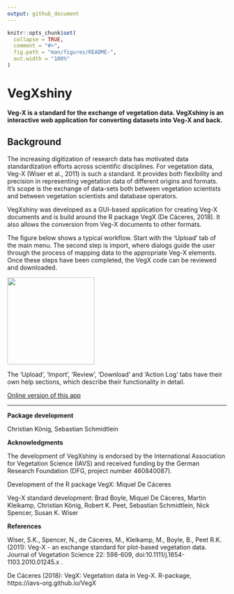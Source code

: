 ```yaml
---
output: github_document
---
```


<!-- README.md is generated from README.Rmd. Please edit that file -->

```r
knitr::opts_chunk$set(
  collapse = TRUE,
  comment = "#>",
  fig.path = "man/figures/README-",
  out.width = "100%"
)
```

# VegXshiny

**Veg-X is a standard for the exchange of vegetation data. VegXshiny is an interactive web application for converting datasets into Veg-X and back.**

## Background

The increasing digitization of research data has motivated data standardization efforts across scientific disciplines. For vegetation data, Veg-X (Wiser et al., 2011) is such a standard. It provides both flexibility and precision in representing vegetation data of different origins and formats. It's scope is the exchange of data-sets both between vegetation scientists and between vegetation scientists and database operators.

VegXshiny was developed as a GUI-based application for creating Veg-X documents and is build around the R package VegX (De Cáceres, 2018). It also allows the conversion from Veg-X documents to other formats.

The figure below shows a typical workflow. Start with the 'Upload' tab of the main menu. The second step is import, where dialogs guide the user through the process of mapping data to the appropriate Veg-X elements. Once these steps have been completed, the VegX code can be reviewed and downloaded.

<left>
![](inst/app/www/images/Flowchart.svg){height=200px}

The 'Upload', 'Import', 'Review', 'Download' and 'Action Log' tabs have their own help sections, which describe their functionality in detail.

<div style="text-align:left">
  <a href="http://37.120.167.83" target="_blank">
    Online version of this app
  </a>
</div>


-------------

**Package development**

Christian König, Sebastian Schmidtlein

**Acknowledgments**

The development of VegXshiny is endorsed by the International Association for Vegetation Science (IAVS) and received funding by the German Research Foundation (DFG, project number 460840087).

Development of the R package VegX: Miquel De Cáceres

Veg-X standard development: Brad Boyle, Miquel De Cáceres, Martin Kleikamp, Christian König, Robert K. Peet, Sebastian Schmidtlein, Nick Spencer, Susan K. Wiser

**References**

Wiser, S.K., Spencer, N., de Cáceres, M., Kleikamp, M., Boyle, B., Peet R.K. (2011): Veg-X - an exchange standard for plot-based vegetation data. Journal of Vegetation Science 22: 598-609, doi:10.1111/j.1654-1103.2010.01245.x .

De Cáceres (2018): VegX: Vegetation data in Veg-X. R-package, https://iavs-org.github.io/VegX



